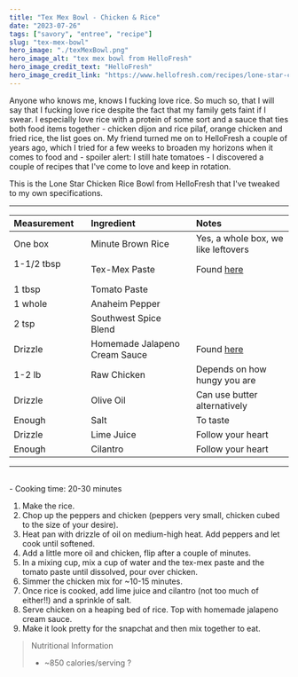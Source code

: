 ---
title: "Tex Mex Bowl - Chicken & Rice"
date: "2023-07-26"
tags: ["savory", "entree", "recipe"]
slug: "tex-mex-bowl"
hero_image: "./texMexBowl.png"
hero_image_alt: "tex mex bowl from HelloFresh"
hero_image_credit_text: "HelloFresh"
hero_image_credit_link: "https://www.hellofresh.com/recipes/lone-star-chicken-rice-bowls-5eb9bb7913a20b3920042fde"
---

Anyone who knows me, knows I fucking love rice. So much so, that I will say that I fucking love rice despite the fact that my family gets faint if I swear. I especially love rice with a protein of some sort and a sauce that ties both food items together - chicken dijon and rice pilaf, orange chicken and fried rice, the list goes on. My friend turned me on to HelloFresh a couple of years ago, which I tried for a few weeks to broaden my horizons when it comes to food and - spoiler alert: I still hate tomatoes - I discovered a couple of recipes that I've come to love and keep in rotation.

This is the Lone Star Chicken Rice Bowl from HelloFresh that I've tweaked to my own specifications.

---

<div align="center">

| Measurement                                                 | Ingredient                                                | Notes                                                                             |
| :---------------------------------------------------------- | :-------------------------------------------------------- | :-------------------------------------------------------------------------------- |
| One box                                                     | Minute Brown Rice                                         | Yes, a whole box, we like leftovers                                               |
| 1-1/2 tbsp &nbsp; &nbsp; &nbsp; &nbsp; &nbsp; &nbsp; &nbsp; | Tex-Mex Paste                                             | Found [here](https://gatsbyblogmain59051.gatsbyjs.io/blog/tex-mex-paste/)         |
| 1 tbsp                                                      | Tomato Paste                                              |                                                                                   |
| 1 whole                                                     | Anaheim Pepper                                            |                                                                                   |
| 2 tsp                                                       | Southwest Spice Blend                                     |                                                                                   |
| Drizzle                                                     | Homemade Jalapeno Cream Sauce &nbsp; &nbsp; &nbsp; &nbsp; | Found [here](https://gatsbyblogmain59051.gatsbyjs.io/blog/creamy-jalapeno-sauce/) |
| 1-2 lb                                                      | Raw Chicken                                               | Depends on how hungy you are                                                      |
| Drizzle                                                     | Olive Oil                                                 | Can use butter alternatively                                                      |
| Enough                                                      | Salt                                                      | To taste                                                                          |
| Drizzle                                                     | Lime Juice                                                | Follow your heart                                                                 |
| Enough                                                      | Cilantro                                                  | Follow your heart                                                                 |

---

</div>

<br />
- Cooking time: 20-30 minutes
<br />

1. Make the rice.
2. Chop up the peppers and chicken (peppers very small, chicken cubed to the size of your desire).
3. Heat pan with drizzle of oil on medium-high heat. Add peppers and let cook until softened.
4. Add a little more oil and chicken, flip after a couple of minutes.
5. In a mixing cup, mix a cup of water and the tex-mex paste and the tomato paste until dissolved, pour over chicken.
6. Simmer the chicken mix for ~10-15 minutes.
7. Once rice is cooked, add lime juice and cilantro (not too much of either!!) and a sprinkle of salt.
8. Serve chicken on a heaping bed of rice. Top with homemade jalapeno cream sauce.
9. Make it look pretty for the snapchat and then mix together to eat.

> Nutritional Information
>
> - ~850 calories/serving ?
